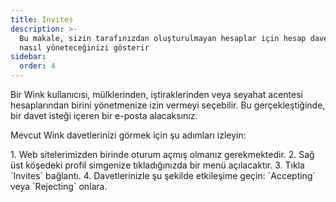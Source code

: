 ```yaml
---
title: Invites
description: >-
  Bu makale, sizin tarafınızdan oluşturulmayan hesaplar için hesap davetlerini
  nasıl yöneteceğinizi gösterir
sidebar:
  order: 4
---
```

Bir Wink kullanıcısı, mülklerinden, iştiraklerinden veya seyahat acentesi hesaplarından birini yönetmenize izin vermeyi seçebilir. Bu gerçekleştiğinde, bir davet isteği içeren bir e-posta alacaksınız.


Mevcut Wink davetlerinizi görmek için şu adımları izleyin:

<Steps>
  1. Web sitelerimizden birinde oturum açmış olmanız gerekmektedir.
  2. Sağ üst köşedeki profil simgenize tıkladığınızda bir menü açılacaktır.
  3. Tıkla `Invites` bağlantı.
  4. Davetlerinizle şu şekilde etkileşime geçin: `Accepting` veya `Rejecting` onlara.
</Steps>

